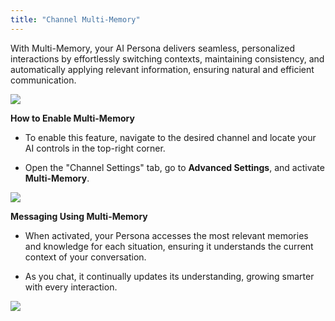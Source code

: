 ```yaml
---
title: "Channel Multi-Memory"
---
```


With Multi-Memory, your AI Persona delivers seamless, personalized interactions by effortlessly switching contexts, maintaining consistency, and automatically applying relevant information, ensuring natural and efficient communication.

![](/images/Group12(2).png)

**How to Enable Multi-Memory**

* To enable this feature, navigate to the desired channel and locate your AI controls in the top-right corner.

* Open the "Channel Settings" tab, go to **Advanced Settings**, and activate **Multi-Memory**.

![](/images/Group13(1).png)

**Messaging Using Multi-Memory**

* When activated, your Persona accesses the most relevant memories and knowledge for each situation, ensuring it understands the current context of your conversation.

* As you chat, it continually updates its understanding, growing smarter with every interaction.

![](/images/Group14(1).png)
